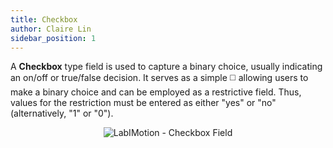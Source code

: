```yaml
---
title: Checkbox
author: Claire Lin
sidebar_position: 1
---
```



<Reader text="Designer" />

A **Checkbox** type field is used to capture a binary choice, usually indicating an on/off or true/false decision. It serves as a simple :white_medium_square: allowing users to make a binary choice and can be employed as a restrictive field. Thus, values for the restriction must be entered as either "yes" or "no" (alternatively, "1" or "0").

<div align="center">
  <img src={fieldCheckbox} alt="LabIMotion - Checkbox Field" />
  <FigCaption text="Checkbox field type" />
</div>
